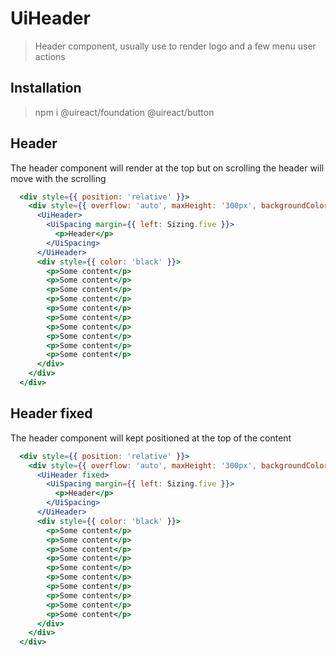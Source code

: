 
# UiHeader

> Header component, usually use to render logo and a few menu user actions

## Installation

> npm i @uireact/foundation @uireact/button

## Header

The header component will render at the top but on scrolling the header will move with the scrolling

```jsx live scope={{UiHeader, UiSpacing}}
  <div style={{ position: 'relative' }}>
    <div style={{ overflow: 'auto', maxHeight: '300px', backgroundColor: 'lightGray' }}>
      <UiHeader>
        <UiSpacing margin={{ left: Sizing.five }}>
          <p>Header</p>
        </UiSpacing>
      </UiHeader>
      <div style={{ color: 'black' }}>
        <p>Some content</p>
        <p>Some content</p>
        <p>Some content</p>
        <p>Some content</p>
        <p>Some content</p>
        <p>Some content</p>
        <p>Some content</p>
        <p>Some content</p>
        <p>Some content</p>
        <p>Some content</p>
      </div>
    </div>
  </div>
```

## Header fixed

The header component will kept positioned at the top of the content

```jsx live scope={{UiHeader, UiSpacing}}
  <div style={{ position: 'relative' }}>
    <div style={{ overflow: 'auto', maxHeight: '300px', backgroundColor: 'lightGray' }}>
      <UiHeader fixed>
        <UiSpacing margin={{ left: Sizing.five }}>
          <p>Header</p>
        </UiSpacing>
      </UiHeader>
      <div style={{ color: 'black' }}>
        <p>Some content</p>
        <p>Some content</p>
        <p>Some content</p>
        <p>Some content</p>
        <p>Some content</p>
        <p>Some content</p>
        <p>Some content</p>
        <p>Some content</p>
        <p>Some content</p>
        <p>Some content</p>
      </div>
    </div>
  </div>
```
